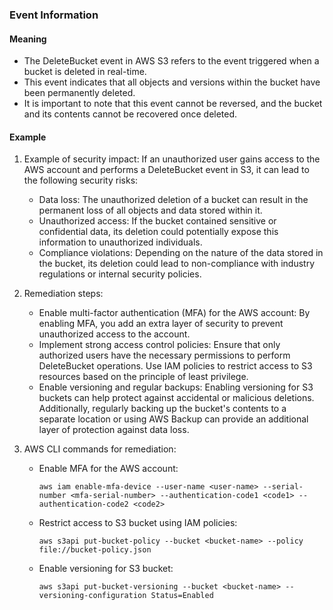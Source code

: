 
### Event Information

#### Meaning

- The DeleteBucket event in AWS S3 refers to the event triggered when a bucket is deleted in real-time.
- This event indicates that all objects and versions within the bucket have been permanently deleted.
- It is important to note that this event cannot be reversed, and the bucket and its contents cannot be recovered once deleted.

#### Example

1. Example of security impact: If an unauthorized user gains access to the AWS account and performs a DeleteBucket event in S3, it can lead to the following security risks:
   - Data loss: The unauthorized deletion of a bucket can result in the permanent loss of all objects and data stored within it.
   - Unauthorized access: If the bucket contained sensitive or confidential data, its deletion could potentially expose this information to unauthorized individuals.
   - Compliance violations: Depending on the nature of the data stored in the bucket, its deletion could lead to non-compliance with industry regulations or internal security policies.

2. Remediation steps:
   - Enable multi-factor authentication (MFA) for the AWS account: By enabling MFA, you add an extra layer of security to prevent unauthorized access to the account.
   - Implement strong access control policies: Ensure that only authorized users have the necessary permissions to perform DeleteBucket operations. Use IAM policies to restrict access to S3 resources based on the principle of least privilege.
   - Enable versioning and regular backups: Enabling versioning for S3 buckets can help protect against accidental or malicious deletions. Additionally, regularly backing up the bucket's contents to a separate location or using AWS Backup can provide an additional layer of protection against data loss.

3. AWS CLI commands for remediation:
   - Enable MFA for the AWS account:
     ```
     aws iam enable-mfa-device --user-name <user-name> --serial-number <mfa-serial-number> --authentication-code1 <code1> --authentication-code2 <code2>
     ```
   - Restrict access to S3 bucket using IAM policies:
     ```
     aws s3api put-bucket-policy --bucket <bucket-name> --policy file://bucket-policy.json
     ```
   - Enable versioning for S3 bucket:
     ```
     aws s3api put-bucket-versioning --bucket <bucket-name> --versioning-configuration Status=Enabled
     ```

